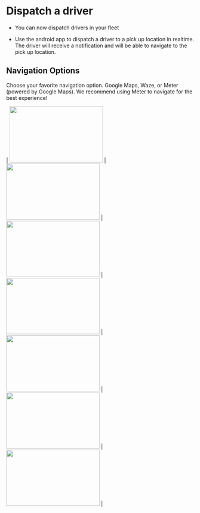 
# Dispatch a driver

* You can now dispatch drivers in your fleet

* Use the android app to dispatch a driver to a pick up location in realtime. The driver will receive a notification and will be able to navigate to the pick up location.

## Navigation Options
Choose your favorite navigation option. Google Maps, Waze, or Meter (powered by Google Maps). We recommend using Meter to navigate for the best experience!

| <Image height="150" src="https://www.meterapp.co/dispatch_demo/Screenshot_1708979381.png" width="250"/> | <Image height="150" src="https://www.meterapp.co/dispatch_demo/Screenshot_1708979394.png" width="250"/> | <Image height="150" src="https://www.meterapp.co/dispatch_demo/Screenshot_1708979405.png" width="250"/> | <Image height="150" src="https://www.meterapp.co/dispatch_demo/Screenshot_1708979412.png" width="250"/> | <Image height="150" src="https://www.meterapp.co/dispatch_demo/Screenshot_1708979497.png" width="250"/> | <Image height="150" src="https://www.meterapp.co/dispatch_demo/Screenshot_1708979522.png" width="250"/> | <Image height="150" src="https://www.meterapp.co/dispatch_demo/Screenshot_1708979525.png" width="250"/> |
